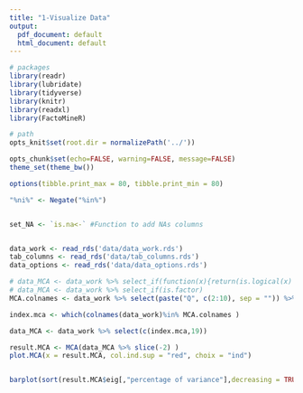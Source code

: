 ```yaml
---
title: "1-Visualize Data"
output:
  pdf_document: default
  html_document: default
---
```



```r
# packages
library(readr)
library(lubridate)
library(tidyverse)
library(knitr)
library(readxl)
library(FactoMineR)

# path
opts_knit$set(root.dir = normalizePath('../'))

opts_chunk$set(echo=FALSE, warning=FALSE, message=FALSE)
theme_set(theme_bw())

options(tibble.print_max = 80, tibble.print_min = 80)

"%ni%" <- Negate("%in%")


set_NA <- `is.na<-` #Function to add NAs columns



```


```r

data_work <- read_rds('data/data_work.rds')
tab_columns <- read_rds('data/tab_columns.rds')
data_options <- read_rds('data/data_options.rds')

```


```r

# data_MCA <- data_work %>% select_if(function(x){return(is.logical(x) | is.factor(x))})
# data_MCA <- data_work %>% select_if(is.factor)
MCA.colnames <- data_work %>% select(paste("Q", c(2:10), sep = "")) %>% select_if(is.factor) %>%colnames #individual 2 has some specificities that make the computations of MCA go wrong

index.mca <- which(colnames(data_work)%in% MCA.colnames )

data_MCA <- data_work %>% select(c(index.mca,19))
```

```r


result.MCA <- MCA(data_MCA %>% slice(-2) )
plot.MCA(x = result.MCA, col.ind.sup = "red", choix = "ind")


barplot(sort(result.MCA$eig[,"percentage of variance"],decreasing = TRUE))

```

```r



```

